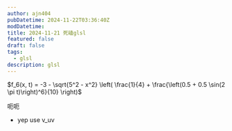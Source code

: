 ```yaml
---
author: ajn404
pubDatetime: 2024-11-22T03:36:40Z
modDatetime:
title: 2024-11-21 死磕glsl
featured: false
draft: false
tags:
  - glsl
description: glsl
---
```



<ShaderTemplateAdd client:load />

$f_6(x, t) = -3 - \sqrt{5^2 - x^2} \left( \frac{1}{4} + \frac{\left(0.5 + 0.5 \sin(2 \pi t)\right)^6}{10} \right)$

<ShaderTemplateAdd
  vertexShader="
    uniform vec2 u_resolution;
    varying vec2 v_uv;
    void main() {
      v_uv = position.xy*5.0;
      gl_Position = vec4(position, 1.0);
    }
  "
  fragmentShader="
    uniform float u_time; // 时间变量 t
    uniform vec2 u_resolution; // 画布分辨率
    varying vec2 v_uv; // 传递的纹理坐标
    float plot(vec2 st) {
        return smoothstep(0., 1.0, abs(st.x));
    }
    void main() {
      vec2 st = v_uv;
      float x = v_uv.x;
      float t = u_time;
      float f6 = -3.0 - sqrt(pow(5.0,2.0)-pow(x,2.0))*(1.0/4.0+pow(0.5+0.5*sin(2.0*3.14159265359*t),6.0)/10.0);
      float pct = plot(st);
      vec3 color = vec3(f6); 
      color = (1.0 - pct) * color + pct * vec3(1.000, 0.895, 0.688);
      gl_FragColor = vec4(color, 1.0); // 输出颜色
    }
  "
  client:load
/>

呃呃

<ShaderTemplateAdd
  fragmentShader="
    #define PI 3.141592653589793238462643383
    uniform float u_time; // 时间变量 t
    uniform vec2 u_resolution; // 画布分辨率
    varying vec2 v_uv; // 传递的纹理坐标
    vec3 colorA = vec3(0.149,0.141,0.912);
    vec3 colorB = vec3(1.000,0.833,0.224);
    float plot (vec2 st, float pct){
  return  smoothstep( pct-0.01, pct, st.y) -
          smoothstep( pct, pct+0.01, st.y);
}
    void main() {
      vec2 st = v_uv;
    vec3 color = vec3(0.0);
    vec3 pct = vec3(st.x);
    pct.r = smoothstep(0.0,1.0, st.x);
    pct.g = sin(st.x*PI);
    pct.b = pow(st.x,0.5);
    color = mix(colorA, colorB, pct);
    color = mix(color,vec3(1.0,0.0,0.0),plot(st,pct.r));
    color = mix(color,vec3(0.0,1.0,0.0),plot(st,pct.g));
    color = mix(color,vec3(0.0,0.0,1.0),plot(st,pct.b));
    gl_FragColor = vec4(color,1.0);
    }
  "
  client:load
/>

- yep use v_uv

<ShaderTemplateAdd
  fragmentShader="
   varying vec2 v_uv;
void main() {
  vec3 color = vec3(v_uv.x, v_uv.y, 0.0);
  gl_FragColor = vec4(color, 1.0);
}
  "
  client:load
/>
